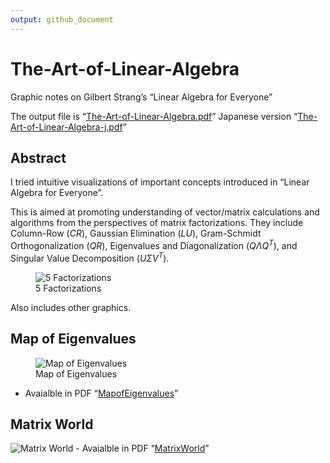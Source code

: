 ```yaml
---
output: github_document
---
```


<!-- README.md is knitted from README.Rmd. Please, edit README.Rmd file and re-knit -->

# The-Art-of-Linear-Algebra
Graphic notes on Gilbert Strang's "Linear Algebra for Everyone"

The output file is "[The-Art-of-Linear-Algebra.pdf](The-Art-of-Linear-Algebra.pdf)"
Japanese version "[The-Art-of-Linear-Algebra-j.pdf](The-Art-of-Linear-Algebra-j.pdf)"

## Abstract
I tried intuitive visualizations of important concepts introduced
in "Linear Algebra for Everyone".

This is aimed at promoting understanding of vector/matrix calculations
and algorithms from the perspectives of matrix factorizations.
They include Column-Row ($CR$), Gaussian Elimination ($LU$),
Gram-Schmidt Orthogonalization ($QR$), Eigenvalues and Diagonalization ($Q \Lambda Q^T$),
and Singular Value Decomposition ($U \Sigma V^T$).

![5 Factorizations](5-Factorizations.png)

Also includes other graphics.

## Map of Eigenvalues

![Map of Eigenvalues](MapofEigenvalues.png)

- Avaialble in PDF "[MapofEigenvalues](MapofEigenvalues-v1.1.pdf)"

## Matrix World

![Matrix World](MatrixWorld.png)
- Avaialble in PDF "[MatrixWorld](MatrixWorld-v1.4.2-LAFE.pdf)"

